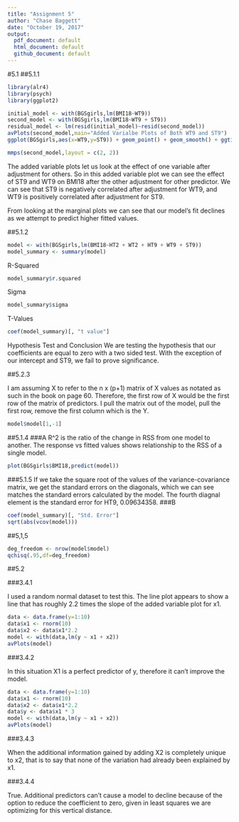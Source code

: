 ```yaml
---
title: "Assignment 5"
author: "Chase Baggett"
date: "October 19, 2017"
output:
  pdf_document: default
  html_document: default
  github_document: default
---
```

 
#5.1
##5.1.1

```r
library(alr4)
library(psych)
library(ggplot2)
```
```r

initial_model <- with(BGSgirls,lm(BMI18~WT9))
second_model <- with(BGSgirls,lm(BMI18~WT9 + ST9))
residual_model <- lm(resid(initial_model)~resid(second_model))
avPlots(second_model,main="Added Varialbe Plots of Both WT9 and ST9")
ggplot(BGSgirls,aes(x=WT9,y=ST9)) + geom_point() + geom_smooth() + ggtitle("Plot of WT9 vs ST9")

mmps(second_model,layout = c(2, 2))
```
The added variable plots let us look at the effect of one variable after adjustment for others. So in this added variable plot we can see the effect of ST9 and WT9 on BMI18 after the other adjustment for other predictor. We can see that ST9 is negatively correlated after adjustment for WT9, and WT9 is positively correlated after adjustment for ST9. 

From looking at the marginal plots we can see that our model's fit declines as we attempt to predict higher fitted values. 

##5.1.2

```r
model <- with(BGSgirls,lm(BMI18~HT2 + WT2 + HT9 + WT9 + ST9))
model_summary <- summary(model)
```
R-Squared
```r
model_summary$r.squared
```
Sigma
```r
model_summary$sigma
```
T-Values
```r
coef(model_summary)[, "t value"]
```

Hypothesis Test and Conclusion
We are testing the hypothesis that our coefficients are equal to zero with a two sided test. With the exception of our intercept and ST9, we fail to prove significance. 

##5.2.3

I am assuming X to refer to the n x (p+1) matrix of X values as notated as such in the book on page 60. Therefore, the first row of X would be the first row of the matrix of predictors. I pull the matrix out of the model, pull the first row, remove the first column which is the Y. 

```r
model$model[1,-1]
```

##5.1.4
###A
R^2 is the ratio of the change in RSS from one model to another. The response vs fitted values shows relationship to the RSS of a single model. 
```r
plot(BGSgirls$BMI18,predict(model))
```

###5.1.5
If we take the square root of the values of the variance-covariance matrix, we get the standard errors on the diagonals, which we can see matches the standard errors calculated by the model. The fourth diagnal element is the standard error for HT9, 0.09634358. 
###B
```r
coef(model_summary)[, "Std. Error"]
sqrt(abs(vcov(model)))
```

##5,1,5
```r
deg_freedom <- nrow(model$model)
qchisq(.95,df=deg_freedom)
```

##5.2

###3.4.1

I used a random normal dataset to test this. The line plot appears to show a line that has roughly 2.2 times the slope of the added variable plot for x1. 

```r
data <- data.frame(y=1:10)
data$x1 <- rnorm(10)
data$x2 <- data$x1*2.2
model <- with(data,lm(y ~ x1 + x2))
avPlots(model)
```
  
###3.4.2

In this situation X1 is a perfect predictor of y, therefore it can't improve the model.

```r
data <- data.frame(y=1:10)
data$x1 <- rnorm(10)
data$x2 <- data$x1*2.2
data$y <- data$x1 * 3
model <- with(data,lm(y ~ x1 + x2))
avPlots(model)
```

###3.4.3

When the additional information gained by adding X2 is completely unique to x2, that is to say that none of the variation had already been explained by x1. 

###3.4.4

True. Additional predictors can't cause a model to decline because of the option to reduce the coefficient to zero, given in least squares we are optimizing for this vertical distance. 
  